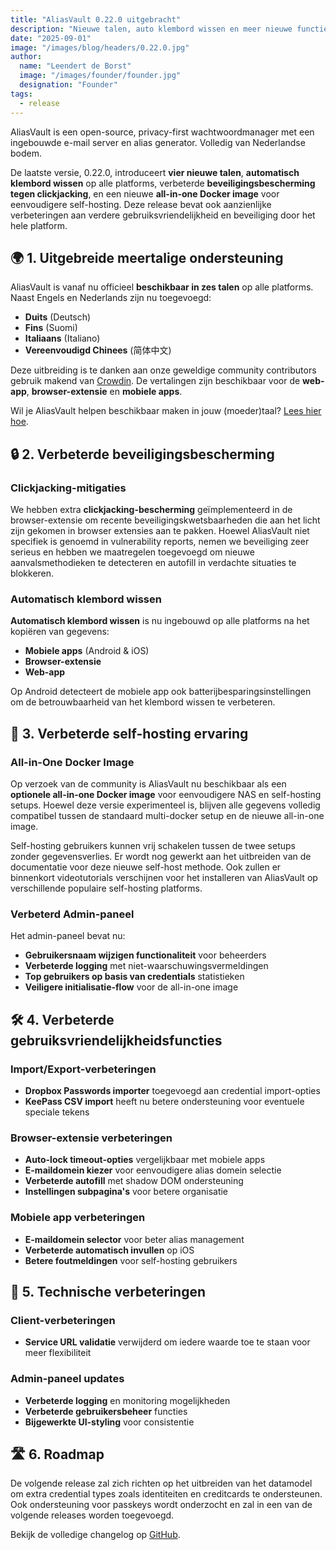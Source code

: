 ```yaml
---
title: "AliasVault 0.22.0 uitgebracht"
description: "Nieuwe talen, auto klembord wissen en meer nieuwe functies"
date: "2025-09-01"
image: "/images/blog/headers/0.22.0.jpg"
author:
  name: "Leendert de Borst"
  image: "/images/founder/founder.jpg"
  designation: "Founder"
tags:
  - release
---
```


AliasVault is een open-source, privacy-first wachtwoordmanager met een ingebouwde e-mail server en alias generator. Volledig van Nederlandse bodem.

De laatste versie, 0.22.0, introduceert **vier nieuwe talen**, **automatisch klembord wissen** op alle platforms, verbeterde **beveiligingsbescherming tegen clickjacking**, en een nieuwe **all-in-one Docker image** voor eenvoudigere self-hosting. Deze release bevat ook aanzienlijke verbeteringen aan verdere gebruiksvriendelijkheid en beveiliging door het hele platform.

<ClickableImage
 src="/images/blog/releases/0.22.0.jpg"
 alt="AliasVault 0.22.0-release"
 caption="Nieuwe talen, automatisch klembord wissen, nieuwe imports, beveiligingsverbeteringen"
/>

## 🌍 1. Uitgebreide meertalige ondersteuning

AliasVault is vanaf nu officieel **beschikbaar in zes talen** op alle platforms. Naast Engels en Nederlands zijn nu toegevoegd:

- **Duits** (Deutsch)
- **Fins** (Suomi)
- **Italiaans** (Italiano)
- **Vereenvoudigd Chinees** (简体中文)

Deze uitbreiding is te danken aan onze geweldige community contributors gebruik makend van [Crowdin](https://crowdin.com/project/aliasvault). De vertalingen zijn beschikbaar voor de **web-app**, **browser-extensie** en **mobiele apps**.

Wil je AliasVault helpen beschikbaar maken in jouw (moeder)taal? [Lees hier hoe](https://github.com/aliasvault/aliasvault/blob/main/CONTRIBUTING.md).

## 🔒 2. Verbeterde beveiligingsbescherming

### Clickjacking-mitigaties
We hebben extra **clickjacking-bescherming** geïmplementeerd in de browser-extensie om recente beveiligingskwetsbaarheden die aan het licht zijn gekomen in browser extensies aan te pakken. Hoewel AliasVault niet specifiek is genoemd in vulnerability reports, nemen we beveiliging zeer serieus en hebben we maatregelen toegevoegd om nieuwe aanvalsmethodieken te detecteren en autofill in verdachte situaties te blokkeren.

### Automatisch klembord wissen
**Automatisch klembord wissen** is nu ingebouwd op alle platforms na het kopiëren van gegevens:
- **Mobiele apps** (Android & iOS)
- **Browser-extensie**
- **Web-app**

Op Android detecteert de mobiele app ook batterijbesparingsinstellingen om de betrouwbaarheid van het klembord wissen te verbeteren.

## 🐳 3. Verbeterde self-hosting ervaring

### All-in-One Docker Image
Op verzoek van de community is AliasVault nu beschikbaar als een **optionele all-in-one Docker image** voor eenvoudigere NAS en self-hosting setups. Hoewel deze versie experimenteel is, blijven alle gegevens volledig compatibel tussen de standaard multi-docker setup en de nieuwe all-in-one image.

Self-hosting gebruikers kunnen vrij schakelen tussen de twee setups zonder gegevensverlies. Er wordt nog gewerkt aan het uitbreiden van de documentatie voor deze nieuwe self-host methode. Ook zullen er binnenkort videotutorials verschijnen voor het installeren van AliasVault op verschillende populaire self-hosting platforms.

### Verbeterd Admin-paneel
Het admin-paneel bevat nu:
- **Gebruikersnaam wijzigen functionaliteit** voor beheerders
- **Verbeterde logging** met niet-waarschuwingsvermeldingen
- **Top gebruikers op basis van credentials** statistieken
- **Veiligere initialisatie-flow** voor de all-in-one image

## 🛠️ 4. Verbeterde gebruiksvriendelijkheidsfuncties

### Import/Export-verbeteringen
- **Dropbox Passwords importer** toegevoegd aan credential import-opties
- **KeePass CSV import** heeft nu betere ondersteuning voor eventuele speciale tekens

### Browser-extensie verbeteringen
- **Auto-lock timeout-opties** vergelijkbaar met mobiele apps
- **E-maildomein kiezer** voor eenvoudigere alias domein selectie
- **Verbeterde autofill** met shadow DOM ondersteuning
- **Instellingen subpagina's** voor betere organisatie

### Mobiele app verbeteringen
- **E-maildomein selector** voor beter alias management
- **Verbeterde automatisch invullen** op iOS
- **Betere foutmeldingen** voor self-hosting gebruikers

## 🔧 5. Technische verbeteringen

### Client-verbeteringen
- **Service URL validatie** verwijderd om iedere waarde toe te staan voor meer flexibiliteit

### Admin-paneel updates
- **Verbeterde logging** en monitoring mogelijkheden
- **Verbeterde gebruikersbeheer** functies
- **Bijgewerkte UI-styling** voor consistentie

## 🛣️ 6. Roadmap

De volgende release zal zich richten op het uitbreiden van het datamodel om extra credential types zoals identiteiten en creditcards te ondersteunen. Ook ondersteuning voor passkeys wordt onderzocht en zal in een van de volgende releases worden toegevoegd.

Bekijk de volledige changelog op [GitHub](https://github.com/aliasvault/aliasvault/compare/0.21.0...0.22.0).

<GitHubRelease version="0.22.0" />